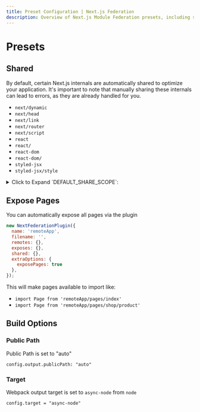 ```yaml
---
title: Preset Configuration | Next.js Federation
description: Overview of Next.js Module Federation presets, including shared dependencies, page exposure configuration, and build options.
---
```


# Presets

## Shared

By default, certain Next.js internals are automatically shared to optimize your application.
It's important to note that manually sharing these internals can lead to errors, as they are already handled for you.

- `next/dynamic`
- `next/head`
- `next/link`
- `next/router`
- `next/script`
- `react`
- `react/`
- `react-dom`
- `react-dom/`
- `styled-jsx`
- `styled-jsx/style`

<details>
<summary> Click to Expand `DEFAULT_SHARE_SCOPE`:</summary>

```ts
export const DEFAULT_SHARE_SCOPE: SharedObject = {
  'next/dynamic': {
    requiredVersion: undefined,
    singleton: true,
    import: undefined,
  },
  'next/head': {
    requiredVersion: undefined,
    singleton: true,
    import: undefined,
  },
  'next/link': {
    requiredVersion: undefined,
    singleton: true,
    import: undefined,
  },
  'next/router': {
    requiredVersion: false,
    singleton: true,
    import: undefined,
  },
  'next/image': {
    requiredVersion: undefined,
    singleton: true,
    import: undefined,
  },
  'next/script': {
    requiredVersion: undefined,
    singleton: true,
    import: undefined,
  },
  react: {
    singleton: true,
    requiredVersion: false,
    import: false,
  },
  'react/': {
    singleton: true,
    requiredVersion: false,
    import: false,
  },
  'react-dom/': {
    singleton: true,
    requiredVersion: false,
    import: false,
  },
  'react-dom': {
    singleton: true,
    requiredVersion: false,
    import: false,
  },
  'react/jsx-dev-runtime': {
    singleton: true,
    requiredVersion: false,
  },
  'react/jsx-runtime': {
    singleton: true,
    requiredVersion: false,
  },
  'styled-jsx': {
    singleton: true,
    import: undefined,
    version: require('styled-jsx/package.json').version,
    requiredVersion: '^' + require('styled-jsx/package.json').version,
  },
  'styled-jsx/style': {
    singleton: true,
    import: false,
    version: require('styled-jsx/package.json').version,
    requiredVersion: '^' + require('styled-jsx/package.json').version,
  },
  'styled-jsx/css': {
    singleton: true,
    import: undefined,
    version: require('styled-jsx/package.json').version,
    requiredVersion: '^' + require('styled-jsx/package.json').version,
  },
};
```
</details>

## Expose Pages

You can automatically expose all pages via the plugin

```javascript
new NextFederationPlugin({
  name: 'remoteApp',
  filename: '',
  remotes: {},
  exposes: {},
  shared: {},
  extraOptions: {
    exposePages: true
  },
});
```

This will make pages available to import like:

- `import Page from 'remoteApp/pages/index'`
- `import Page from 'remoteApp/pages/shop/product'`

## Build Options
### Public Path

Public Path is set to "auto"

`config.output.publicPath: "auto"`

### Target

Webpack output target is set to `async-node` from `node`

`config.target = "async-node"`
